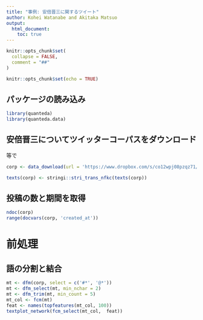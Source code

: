 ```yaml
---
title: "事例: 安倍晋三に関するツイート"
author: Kohei Watanabe and Akitaka Matsuo
output: 
  html_document:
    toc: true
---
```


```r
knitr::opts_chunk$set(
  collapse = FALSE,
  comment = "##"
)
```


```r
knitr::opts_chunk$set(echo = TRUE)
```

## パッケージの読み込み
```r
library(quanteda)
library(quanteda.data)
```


## 安倍晋三についてツイッターコーパスをダウンロード
等で
```r
corp <- data_download(url = 'https://www.dropbox.com/s/co12wpj08pzqz71/data_corpus_election2017tweets.rds?dl=1')

texts(corp) <- stringi::stri_trans_nfkc(texts(corp))


```


## 投稿の数と期間を取得
```r
ndoc(corp)
range(docvars(corp, 'created_at'))
```


# 前処理

## 語の分割と結合

```r

mt <- dfm(corp, select = c('#*', '@*'))
mt <- dfm_select(mt, min_nchar = 2)
mt <- dfm_trim(mt, min_count = 5)
mt_col <- fcm(mt)
feat <- names(topfeatures(mt_col, 100))
textplot_network(fcm_select(mt_col,  feat))

```

